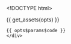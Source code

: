 <!DOCTYPE html>
<html>
  <head>
    <meta http-equiv="Content-Type" content="text/html; charset=utf-8"/>

    <title>{{ opts$params$title }}</title>

    {{ get_assets(opts) }}

  </head>

  <body>
    <script type="text/javascript">
    ```r

    data = {{ get_data_as_json(opts) }}

    decimal_format = d3.format(".2f")

    radius = {{ opts$params$radius }}

    color_scale = {{ get_d3_color_scale(opts) }}

    draw_box = {{ toJSON(opts$params$box) }}

    colorize_counts = {{ get_colorize_counts(opts) }}

    plot = append_plot(
        selector: "#container"
        width: {{ opts$params$width }}
        height: {{ opts$params$height }}
        padding: {{ get_padding_param(opts) }}
        x_domain: {{ get_xlim_param(opts)}}
        y_domain: {{ get_ylim_param(opts)}}
        title: "{{ opts$params$title }}"
        xlab: "{{ opts$params$xlab }}"
        ylab: "{{ opts$params$ylab }}"
    )


    if draw_box?
        plot.append("path")
            .attr(
                "d": "M0,0L#{plot.width},0L#{plot.width},#{plot.height}"
            ).style(
                "stroke": "black"
                "stroke-width": "2px"
                "shape-rendering": "crispEdges"
                "fill": "none"
            )


    plot.append("defs").append("clipPath")
        .attr("id", "clip")
      .append("rect")
        .attr(
            "width": plot.width
            "height": plot.height
        )

    clip = plot.append("g").attr("clip-path", "url(#clip)")


    # the points and the labels use this function for placement after zoom
    transform = (d) ->
        "translate(#{plot.scales.x(d.x)},#{plot.scales.y(d.y)})"

    zoom = clip.append("rect")
      .attr(
            "class": "overlay"
            "width":  plot.width
            "height": plot.height
            "fill": "none"
            "pointer-events": "all"
      ).style("cursor","move")
      .call(d3.behavior.zoom()
          .x(plot.scales.x)
          .y(plot.scales.y)
          .scaleExtent([1, Infinity])
          .on("zoom", () -> redraw() )
      )



    circles = clip.selectAll("circle")
        .data(data)
      .enter().append("svg:circle")
        .attr(
            "class": "circle_tooltip"
            "transform": transform
            "r": radius
            "fill": (d) -> color_scale(d.colorize)
            "title": (d) ->
                "<strong>#{d.point_name}</strong><br>
                {{opts$params$ylab %||% "y"}}: <strong>#{d.y}</strong><br>
                {{opts$params$xlab %||% "x"}}: #{d.x}"
        )

    $(".circle_tooltip").tooltip
        html: true
        container: "body"
        placement: "top"

    point_names = clip.selectAll("text")
        .data(data, (d) -> d.point_name)
      .enter().append("text") # add .filter(function(d, i) { return d.colorize == "HSF1 target"; })
        .text((d) -> d.point_name)
        .attr(
            "dy": ".32em"
            "dx": 8
            "text-anchor": "left"
            "display": "none"
            "transform":  transform
        ).style(
            "fill": (d) -> color_scale(d.colorize)
            "font-size": "22px"
            # "font-weight": "bold"
        )

    redraw = () ->
        plot.select(".x.axis").call(plot.axes.x);
        plot.select(".y.axis").call(plot.axes.y);
        circles.attr("transform", transform)
        point_names.attr("transform", transform)

    sidebar = plot.append("g")
        .attr("transform","translate(#{plot.width + 60},#{0})")

    g_point_names = sidebar.append("g")
        .style("cursor", "pointer")
        .style("font-size","22px")
        .on("click", () -> toggle_point_names())

    g_point_names.append("circle")
        .attr("r", 7)
        .attr("stroke","black")
        .attr("stroke-width", 2)
        .attr("fill","white")

    g_point_names.append("text")
        .attr('text-anchor', 'start')
        .attr('dy', '.32em')
        .attr('dx', '12')
        .text("Show names")

    toggle_point_names = ()->
        showing_point_names = g_point_names.classed("show_names")
        point_names.attr("display", ()->        if showing_point_names then "none" else "inline")
        g_point_names.attr("class", ()->        if showing_point_names then "" else "show_names")
            .select("circle").attr("fill", ()-> if showing_point_names then "white" else "black")

    # Draw color legend
    if color_scale.range().length > 1
        sidebar.append("text")
            .attr(
                  "class": "colorize_title"
                  "x": 0
                  "y": 35
                  "dy": ".35em")
            .style(
                  "font-size": "24px")
            .text("{{ opts$params$colorize_title }}")

        g_color_legend = sidebar.selectAll(".key")
            .data(color_scale.domain().reverse())
          .enter().append("g")
            .attr(
                  "transform": (d, i) -> "translate(0, #{i * (radius * 2 + 15) + 50})"
                  "class": "key")

        g_color_legend.append("circle")
            .attr(
                "r": radius
                "fill": color_scale)

        # legend_point_names = get_legend_names_param(opts)
        g_color_legend.append("text")
            .attr(
                "x": radius + 10
                "y": 0
                "dy": ".35em")
            .text((d) -> "#{d} (#{colorize_counts[d]})")
            # ).text((d,i) -> legend_names[i])


    # d3.select(window).on("keydown", () ->
    #     # switch (d3.event.keyCode) {
    #       # case : year = Math.max(year0, year - 10); break;
    #       # case 39: year = Math.min(year1, year + 10); break;
    #     # }
    #     # console.log(d3.event.keyCode)
    #     if (d3.event.keyCode in [78, 32]) # 'n' or 'space bar'
    #         change()
    # )
    ```
    </script>
    <div class = "code">
    {{ opts$params$code }}
    </div>
  </body>
</html>